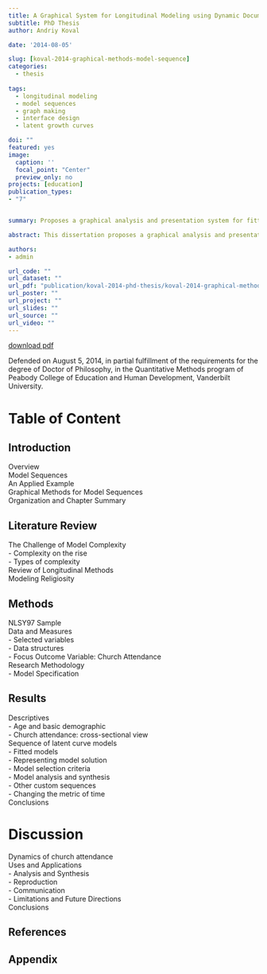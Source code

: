 ```yaml
---
title: A Graphical System for Longitudinal Modeling using Dynamic Documents.Application to NLSY97 Religiosity Data
subtitle: PhD Thesis
author: Andriy Koval

date: '2014-08-05'

slug: [koval-2014-graphical-methods-model-sequence]
categories:
  - thesis
  
tags:
  - longitudinal modeling
  - model sequences
  - graph making
  - interface design
  - latent growth curves

doi: ""
featured: yes
image: 
  caption: ''
  focal_point: "Center"
  preview_only: no
projects: [education]
publication_types:
- "7"


summary: Proposes a graphical analysis and presentation system for fitting, evaluating, and reporting multilevel longitudinal models. 

abstract: This dissertation proposes a graphical analysis and presentation system for fitting, evaluating, and reporting longitudinal models in social sciences. The graphical innovations demonstrated here address practical issues that arise in evaluating sequences of statistical models. A progression of nested or otherwise related models in a sequence creates a context for model comparisons. The proposed graphical methods provide the researcher with visualization tools to facilitate model evaluation, using data mapping and interactive document design. The study applies these methods to examine empirical trends of religious involvement using a nationally representative household sample of American youth, the National Longitudinal Survey of Youth, 1997 (NLSY97). Annual measures in the NLSY97 from 2000 to 2011 provided panel data on church attendance from approximately 9,000 individuals born between 1980 and 1984. These data are examined using latent curve models (LCM) to study the nature of change in religious involvement between ages 13 and 31. Data, code, and reproducibility instructions for this study are published as a GitHub repository and are available to the research community.

authors:
- admin

url_code: ""
url_dataset: ""
url_pdf: "publication/koval-2014-phd-thesis/koval-2014-graphical-methods-model-sequences.pdf"
url_poster: ""
url_project: ""
url_slides: ""
url_source: ""
url_video: ""
---
```


[download pdf](koval-2014-graphical-methods-model-sequences.pdf)

Defended on August 5, 2014, in  partial fulfillment of the requirements for the degree of Doctor of Philosophy, in the Quantitative Methods program of Peabody College of Education and Human Development, Vanderbilt University. 


# Table of Content

## Introduction
Overview    
Model Sequences  
An Applied Example  
Graphical Methods for Model Sequences   
Organization and Chapter Summary  

## Literature Review 
The Challenge of Model Complexity  
- Complexity on the rise   
- Types of complexity   
Review of Longitudinal Methods  
Modeling Religiosity   

## Methods 
NLSY97 Sample   
Data and Measures   
- Selected variables  
- Data structures   
- Focus Outcome Variable: Church Attendance  
Research Methodology   
- Model Specification  

## Results   
Descriptives   
- Age and basic demographic  
- Church attendance: cross-sectional view  
Sequence of latent curve models  
- Fitted models   
- Representing model solution  
- Model selection criteria  
- Model analysis and synthesis  
- Other custom sequences   
- Changing the metric of time  
Conclusions   

# Discussion 
Dynamics of church attendance  
Uses and Applications  
- Analysis and Synthesis   
- Reproduction   
- Communication   
- Limitations and Future Directions  
Conclusions  

## References 

## Appendix 








